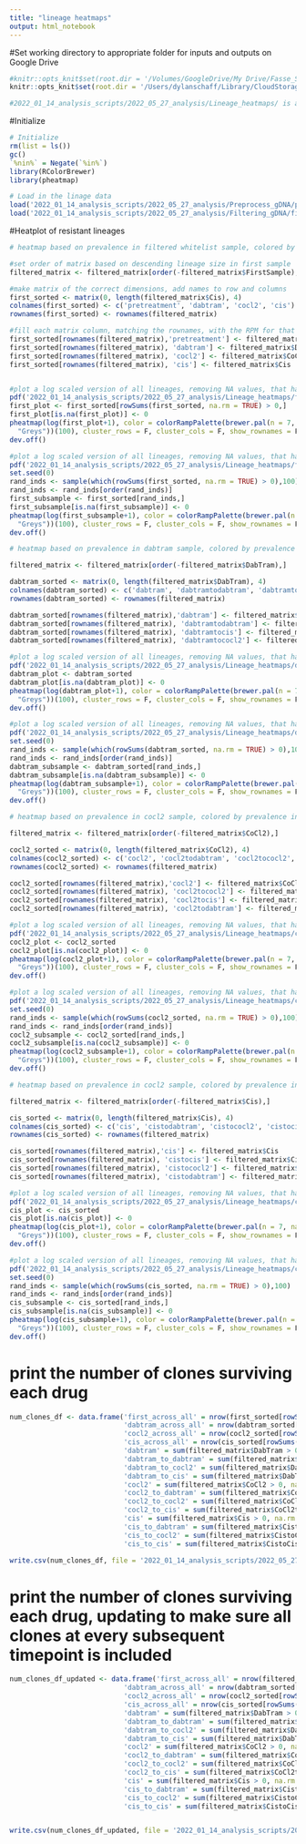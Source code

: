 ```yaml
---
title: "lineage heatmaps"
output: html_notebook
---
```


#Set working directory to appropriate folder for inputs and outputs on Google Drive
```r
#knitr::opts_knit$set(root.dir = '/Volumes/GoogleDrive/My Drive/Fasse_Shared/AJF_Drive_copy/Experiments/AJF009') # for aria's computer
knitr::opts_knit$set(root.dir = '/Users/dylanschaff/Library/CloudStorage/GoogleDrive-dyschaff@sydshafferlab.com/.shortcut-targets-by-id/1zSqx3IzXMwt6clUjwyqmlOf4G1K53lvy/Fasse_Shared/AJF_Drive_copy/Experiments/AJF009') # for dylan's computer

#2022_01_14_analysis_scripts/2022_05_27_analysis/Lineage_heatmaps/ is additional path for outputs

```

#Initialize
```r

# Initialize
rm(list = ls())
gc()
`%nin%` = Negate(`%in%`)
library(RColorBrewer)
library(pheatmap)

# Load in the linage data
load('2022_01_14_analysis_scripts/2022_05_27_analysis/Preprocess_gDNA/preprocessed_gDNA.RData') # new gDNA data
load('2022_01_14_analysis_scripts/2022_05_27_analysis/Filtering_gDNA/filtered_gDNA.RData') #filtered matrix and lineage lists

```

#Heatplot of resistant lineages
```r
# heatmap based on prevalence in filtered whitelist sample, colored by prevalence in first drug state

#set order of matrix based on descending lineage size in first sample 
filtered_matrix <- filtered_matrix[order(-filtered_matrix$FirstSample),]

#make matrix of the correct dimensions, add names to row and columns
first_sorted <- matrix(0, length(filtered_matrix$Cis), 4)
colnames(first_sorted) <- c('pretreatment', 'dabtram', 'cocl2', 'cis')
rownames(first_sorted) <- rownames(filtered_matrix)

#fill each matrix column, matching the rownames, with the RPM for that lineage 
first_sorted[rownames(filtered_matrix),'pretreatment'] <- filtered_matrix$FirstSample
first_sorted[rownames(filtered_matrix), 'dabtram'] <- filtered_matrix$DabTram
first_sorted[rownames(filtered_matrix), 'cocl2'] <- filtered_matrix$CoCl2
first_sorted[rownames(filtered_matrix), 'cis'] <- filtered_matrix$Cis


#plot a log scaled version of all lineages, removing NA values, that have reads for at least one condition (rowsum > 0) in greyscale
pdf('2022_01_14_analysis_scripts/2022_05_27_analysis/Lineage_heatmaps/firstsorted_full_greys.pdf', height = 10, width = 10)
first_plot <- first_sorted[rowSums(first_sorted, na.rm = TRUE) > 0,]
first_plot[is.na(first_plot)] <- 0
pheatmap(log(first_plot+1), color = colorRampPalette(brewer.pal(n = 7, name =
  "Greys"))(100), cluster_rows = F, cluster_cols = F, show_rownames = F, border_color = NA, main = paste(nrow(first_sorted[rowSums(first_sorted, na.rm = TRUE) > 0,]), 'total clones'))
dev.off()

#plot a log scaled version of all lineages, removing NA values, that have reads for at least one condition (rowsum > 0) in greyscale, sampling only 100 clones
pdf('2022_01_14_analysis_scripts/2022_05_27_analysis/Lineage_heatmaps/firstsorted_100clones_greys.pdf', height = 10, width = 10)
set.seed(0)
rand_inds <- sample(which(rowSums(first_sorted, na.rm = TRUE) > 0),100)
rand_inds <- rand_inds[order(rand_inds)]
first_subsample <- first_sorted[rand_inds,]
first_subsample[is.na(first_subsample)] <- 0
pheatmap(log(first_subsample+1), color = colorRampPalette(brewer.pal(n = 7, name =
  "Greys"))(100), cluster_rows = F, cluster_cols = F, show_rownames = F, border_color = NA, main = paste(nrow(first_sorted[rowSums(first_sorted, na.rm = TRUE) > 0,]), 'total clones'))
dev.off()


```

```r
# heatmap based on prevalence in dabtram sample, colored by prevalence in end drug state

filtered_matrix <- filtered_matrix[order(-filtered_matrix$DabTram),]

dabtram_sorted <- matrix(0, length(filtered_matrix$DabTram), 4)
colnames(dabtram_sorted) <- c('dabtram', 'dabtramtodabtram', 'dabtramtococl2', 'dabtramtocis')
rownames(dabtram_sorted) <- rownames(filtered_matrix)

dabtram_sorted[rownames(filtered_matrix),'dabtram'] <- filtered_matrix$DabTram
dabtram_sorted[rownames(filtered_matrix), 'dabtramtodabtram'] <- filtered_matrix$DabTramtoDabTram
dabtram_sorted[rownames(filtered_matrix), 'dabtramtocis'] <- filtered_matrix$DabTramtoCis
dabtram_sorted[rownames(filtered_matrix), 'dabtramtococl2'] <- filtered_matrix$DabTramtoCoCl2

#plot a log scaled version of all lineages, removing NA values, that have reads for at least one condition (rowsum > 0) in greyscale
pdf('2022_01_14_analysis_scripts/2022_05_27_analysis/Lineage_heatmaps/dabtramsorted_full_greys.pdf', height = 10, width = 10)
dabtram_plot <- dabtram_sorted
dabtram_plot[is.na(dabtram_plot)] <- 0
pheatmap(log(dabtram_plot+1), color = colorRampPalette(brewer.pal(n = 7, name =
  "Greys"))(100), cluster_rows = F, cluster_cols = F, show_rownames = F, border_color = NA, main = paste(nrow(dabtram_sorted[rowSums(dabtram_sorted, na.rm = TRUE) > 0,]), 'total clones'))
dev.off()

#plot a log scaled version of all lineages, removing NA values, that have reads for at least one condition (rowsum > 0) in greyscale, sampling only 100 clones
pdf('2022_01_14_analysis_scripts/2022_05_27_analysis/Lineage_heatmaps/dabtramsorted_100clones_greys.pdf', height = 10, width = 10)
set.seed(0)
rand_inds <- sample(which(rowSums(dabtram_sorted, na.rm = TRUE) > 0),100)
rand_inds <- rand_inds[order(rand_inds)]
dabtram_subsample <- dabtram_sorted[rand_inds,]
dabtram_subsample[is.na(dabtram_subsample)] <- 0
pheatmap(log(dabtram_subsample+1), color = colorRampPalette(brewer.pal(n = 7, name =
  "Greys"))(100), cluster_rows = F, cluster_cols = F, show_rownames = F, border_color = NA, main = paste(nrow(dabtram_sorted[rowSums(dabtram_sorted, na.rm = TRUE) > 0,]), 'total clones'))
dev.off()
```

```r
# heatmap based on prevalence in cocl2 sample, colored by prevalence in end drug state

filtered_matrix <- filtered_matrix[order(-filtered_matrix$CoCl2),]

cocl2_sorted <- matrix(0, length(filtered_matrix$CoCl2), 4)
colnames(cocl2_sorted) <- c('cocl2', 'cocl2todabtram', 'cocl2tococl2', 'cocl2tocis')
rownames(cocl2_sorted) <- rownames(filtered_matrix)

cocl2_sorted[rownames(filtered_matrix),'cocl2'] <- filtered_matrix$CoCl2
cocl2_sorted[rownames(filtered_matrix), 'cocl2tococl2'] <- filtered_matrix$CoCl2toCoCl2
cocl2_sorted[rownames(filtered_matrix), 'cocl2tocis'] <- filtered_matrix$CoCl2toCis
cocl2_sorted[rownames(filtered_matrix), 'cocl2todabtram'] <- filtered_matrix$CoCl2toDabTram

#plot a log scaled version of all lineages, removing NA values, that have reads for at least one condition (rowsum > 0) in greyscale
pdf('2022_01_14_analysis_scripts/2022_05_27_analysis/Lineage_heatmaps/cocl2sorted_full_greys.pdf', height = 10, width = 10)
cocl2_plot <- cocl2_sorted
cocl2_plot[is.na(cocl2_plot)] <- 0
pheatmap(log(cocl2_plot+1), color = colorRampPalette(brewer.pal(n = 7, name =
  "Greys"))(100), cluster_rows = F, cluster_cols = F, show_rownames = F, border_color = NA, main = paste(nrow(cocl2_sorted[rowSums(cocl2_sorted, na.rm = TRUE) > 0,]), 'total clones'))
dev.off()

#plot a log scaled version of all lineages, removing NA values, that have reads for at least one condition (rowsum > 0) in greyscale, sampling only 100 clones
pdf('2022_01_14_analysis_scripts/2022_05_27_analysis/Lineage_heatmaps/cocl2sorted_100clones_greys.pdf', height = 10, width = 10)
set.seed(0)
rand_inds <- sample(which(rowSums(cocl2_sorted, na.rm = TRUE) > 0),100)
rand_inds <- rand_inds[order(rand_inds)]
cocl2_subsample <- cocl2_sorted[rand_inds,]
cocl2_subsample[is.na(cocl2_subsample)] <- 0
pheatmap(log(cocl2_subsample+1), color = colorRampPalette(brewer.pal(n = 7, name =
  "Greys"))(100), cluster_rows = F, cluster_cols = F, show_rownames = F, border_color = NA, main = paste(nrow(cocl2_sorted[rowSums(cocl2_sorted, na.rm = TRUE) > 0,]), 'total clones'))
dev.off()
```


```r
# heatmap based on prevalence in cocl2 sample, colored by prevalence in end drug state

filtered_matrix <- filtered_matrix[order(-filtered_matrix$Cis),]

cis_sorted <- matrix(0, length(filtered_matrix$Cis), 4)
colnames(cis_sorted) <- c('cis', 'cistodabtram', 'cistococl2', 'cistocis')
rownames(cis_sorted) <- rownames(filtered_matrix)

cis_sorted[rownames(filtered_matrix),'cis'] <- filtered_matrix$Cis
cis_sorted[rownames(filtered_matrix), 'cistocis'] <- filtered_matrix$CistoCis
cis_sorted[rownames(filtered_matrix), 'cistococl2'] <- filtered_matrix$CistoCoCl2
cis_sorted[rownames(filtered_matrix), 'cistodabtram'] <- filtered_matrix$CistoDabTram

#plot a log scaled version of all lineages, removing NA values, that have reads for at least one condition (rowsum > 0) in greyscale
pdf('2022_01_14_analysis_scripts/2022_05_27_analysis/Lineage_heatmaps/cissorted_full_greys.pdf', height = 10, width = 10)
cis_plot <- cis_sorted
cis_plot[is.na(cis_plot)] <- 0
pheatmap(log(cis_plot+1), color = colorRampPalette(brewer.pal(n = 7, name =
  "Greys"))(100), cluster_rows = F, cluster_cols = F, show_rownames = F, border_color = NA, main = paste(nrow(cis_sorted[rowSums(cis_sorted, na.rm = TRUE) > 0,]), 'total clones'))
dev.off()

#plot a log scaled version of all lineages, removing NA values, that have reads for at least one condition (rowsum > 0) in greyscale, sampling only 100 clones
pdf('2022_01_14_analysis_scripts/2022_05_27_analysis/Lineage_heatmaps/cissorted_100clones_greys.pdf', height = 10, width = 10)
set.seed(0)
rand_inds <- sample(which(rowSums(cis_sorted, na.rm = TRUE) > 0),100)
rand_inds <- rand_inds[order(rand_inds)]
cis_subsample <- cis_sorted[rand_inds,]
cis_subsample[is.na(cis_subsample)] <- 0
pheatmap(log(cis_subsample+1), color = colorRampPalette(brewer.pal(n = 7, name =
  "Greys"))(100), cluster_rows = F, cluster_cols = F, show_rownames = F, border_color = NA, main = paste(nrow(cis_sorted[rowSums(cis_sorted, na.rm = TRUE) > 0,]), 'total clones'))
dev.off()

```

# print the number of clones surviving each drug
```r
num_clones_df <- data.frame('first_across_all' = nrow(first_sorted[rowSums(first_sorted, na.rm = TRUE) > 0,]),
                            'dabtram_across_all' = nrow(dabtram_sorted[rowSums(dabtram_sorted, na.rm = TRUE) > 0,]),
                            'cocl2_across_all' = nrow(cocl2_sorted[rowSums(cocl2_sorted, na.rm = TRUE) > 0,]),
                            'cis_across_all' = nrow(cis_sorted[rowSums(cis_sorted, na.rm = TRUE) > 0,]),
                            'dabtram' = sum(filtered_matrix$DabTram > 0, na.rm = T),
                            'dabtram_to_dabtram' = sum(filtered_matrix$DabTramtoDabTram > 0, na.rm = T),
                            'dabtram_to_cocl2' = sum(filtered_matrix$DabTramtoCoCl2 > 0, na.rm = T),
                            'dabtram_to_cis' = sum(filtered_matrix$DabTramtoCis > 0, na.rm = T),
                            'cocl2' = sum(filtered_matrix$CoCl2 > 0, na.rm = T),
                            'cocl2_to_dabtram' = sum(filtered_matrix$CoCl2toDabTram > 0, na.rm = T),
                            'cocl2_to_cocl2' = sum(filtered_matrix$CoCl2toCoCl2 > 0, na.rm = T),
                            'cocl2_to_cis' = sum(filtered_matrix$CoCl2toCis > 0, na.rm = T),
                            'cis' = sum(filtered_matrix$Cis > 0, na.rm = T),
                            'cis_to_dabtram' = sum(filtered_matrix$CistoDabTram > 0, na.rm = T),
                            'cis_to_cocl2' = sum(filtered_matrix$CistoCoCl2 > 0, na.rm = T),
                            'cis_to_cis' = sum(filtered_matrix$CistoCis > 0, na.rm = T))

write.csv(num_clones_df, file = '2022_01_14_analysis_scripts/2022_05_27_analysis/Lineage_heatmaps/num_clones_detected.csv')

```

# print the number of clones surviving each drug, updating to make sure all clones at every subsequent timepoint is included
```r

num_clones_df_updated <- data.frame('first_across_all' = nrow(filtered_matrix[rowSums(filtered_matrix, na.rm = TRUE) > 0,]),
                            'dabtram_across_all' = nrow(dabtram_sorted[rowSums(dabtram_sorted, na.rm = TRUE) > 0,]),
                            'cocl2_across_all' = nrow(cocl2_sorted[rowSums(cocl2_sorted, na.rm = TRUE) > 0,]),
                            'cis_across_all' = nrow(cis_sorted[rowSums(cis_sorted, na.rm = TRUE) > 0,]),
                            'dabtram' = sum(filtered_matrix$DabTram > 0, na.rm = T),
                            'dabtram_to_dabtram' = sum(filtered_matrix$DabTramtoDabTram > 0, na.rm = T),
                            'dabtram_to_cocl2' = sum(filtered_matrix$DabTramtoCoCl2 > 0, na.rm = T),
                            'dabtram_to_cis' = sum(filtered_matrix$DabTramtoCis > 0, na.rm = T),
                            'cocl2' = sum(filtered_matrix$CoCl2 > 0, na.rm = T),
                            'cocl2_to_dabtram' = sum(filtered_matrix$CoCl2toDabTram > 0, na.rm = T),
                            'cocl2_to_cocl2' = sum(filtered_matrix$CoCl2toCoCl2 > 0, na.rm = T),
                            'cocl2_to_cis' = sum(filtered_matrix$CoCl2toCis > 0, na.rm = T),
                            'cis' = sum(filtered_matrix$Cis > 0, na.rm = T),
                            'cis_to_dabtram' = sum(filtered_matrix$CistoDabTram > 0, na.rm = T),
                            'cis_to_cocl2' = sum(filtered_matrix$CistoCoCl2 > 0, na.rm = T),
                            'cis_to_cis' = sum(filtered_matrix$CistoCis > 0, na.rm = T))


write.csv(num_clones_df_updated, file = '2022_01_14_analysis_scripts/2022_05_27_analysis/Lineage_heatmaps/num_clones_detected_updated.csv')

```

